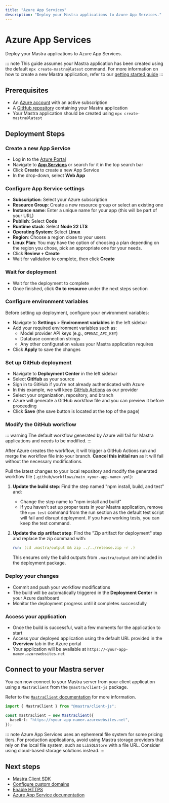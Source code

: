 ```yaml
---
title: "Azure App Services"
description: "Deploy your Mastra applications to Azure App Services."
---
```



# Azure App Services

Deploy your Mastra applications to Azure App Services.

::: note
This guide assumes your Mastra application has been created using the default
`npx create-mastra@latest` command.
For more information on how to create a new Mastra application,
refer to our [getting started guide](/docs/getting-started/installation)
:::

## Prerequisites

- An [Azure account](https://azure.microsoft.com/) with an active subscription
- A [GitHub repository](https://github.com/) containing your Mastra application
- Your Mastra application should be created using `npx create-mastra@latest`

## Deployment Steps

<Steps>

### Create a new App Service

- Log in to the [Azure Portal](https://portal.azure.com)
- Navigate to **[App Services](https://docs.microsoft.com/en-us/azure/app-service/)** or search for it in the top search bar
- Click **Create** to create a new App Service
- In the drop-down, select **Web App**

### Configure App Service settings

- **Subscription**: Select your Azure subscription
- **Resource Group**: Create a new resource group or select an existing one
- **Instance name**: Enter a unique name for your app (this will be part of your URL)
- **Publish**: Select **Code**
- **Runtime stack**: Select **Node 22 LTS**
- **Operating System**: Select **Linux**
- **Region**: Choose a region close to your users
- **Linux Plan**: You may have the option of choosing a plan depending on the region you chose, pick an appropriate one for your needs.
- Click **Review + Create**
- Wait for validation to complete, then click **Create**

### Wait for deployment

- Wait for the deployment to complete
- Once finished, click **Go to resource** under the next steps section

### Configure environment variables

Before setting up deployment, configure your environment variables:

- Navigate to **Settings** > **Environment variables** in the left sidebar
- Add your required environment variables such as:
  - Model provider API keys (e.g., `OPENAI_API_KEY`)
  - Database connection strings
  - Any other configuration values your Mastra application requires
- Click **Apply** to save the changes

### Set up GitHub deployment

- Navigate to **Deployment Center** in the left sidebar
- Select **GitHub** as your source
- Sign in to GitHub if you're not already authenticated with Azure
- In this example, we will keep [GitHub Actions](https://docs.github.com/en/actions) as our provider
- Select your organization, repository, and branch
- Azure will generate a GitHub workflow file and you can preview it before proceeding
- Click **Save** (the save button is located at the top of the page)

### Modify the GitHub workflow

::: warning
The default workflow generated by Azure will fail for Mastra applications and needs to be modified.
:::

After Azure creates the workflow, it will trigger a GitHub Actions run and merge the workflow file into your branch. **Cancel this initial run** as it will fail without the necessary modifications.

Pull the latest changes to your local repository and modify the generated workflow file (`.github/workflows/main_<your-app-name>.yml`):

1. **Update the build step**: Find the step named "npm install, build, and test" and:
   - Change the step name to "npm install and build"
   - If you haven't set up proper tests in your Mastra application, remove the `npm test` command from the run section as the default test script will fail and disrupt deployment. If you have working tests, you can keep the test command.

2. **Update the zip artifact step**: Find the "Zip artifact for deployment" step and replace the zip command with:

   ```yaml
   run: (cd .mastra/output && zip ../../release.zip -r .)
   ```

   This ensures only the build outputs from `.mastra/output` are included in the deployment package.

### Deploy your changes

- Commit and push your workflow modifications
- The build will be automatically triggered in the **Deployment Center** in your Azure dashboard
- Monitor the deployment progress until it completes successfully

### Access your application

- Once the build is successful, wait a few moments for the application to start
- Access your deployed application using the default URL provided in the **Overview** tab in the Azure portal
- Your application will be available at `https://<your-app-name>.azurewebsites.net`

</Steps>

## Connect to your Mastra server

You can now connect to your Mastra server from your client application using a `MastraClient` from the `@mastra/client-js` package.

Refer to the [`MastraClient` documentation](/docs/client-js/overview) for more information.

```typescript copy showLineNumbers
import { MastraClient } from "@mastra/client-js";

const mastraClient = new MastraClient({
  baseUrl: "https://<your-app-name>.azurewebsites.net",
});
```

::: note
Azure App Services uses an ephemeral file system for some pricing tiers.
For production applications, avoid using Mastra storage providers that rely on the local file system,
such as `LibSQLStore` with a file URL. Consider using cloud-based storage solutions instead.
:::

## Next steps

- [Mastra Client SDK](/docs/client-js/overview)
- [Configure custom domains](https://docs.microsoft.com/en-us/azure/app-service/app-service-web-tutorial-custom-domain)
- [Enable HTTPS](https://docs.microsoft.com/en-us/azure/app-service/configure-ssl-bindings)
- [Azure App Service documentation](https://docs.microsoft.com/en-us/azure/app-service/)

